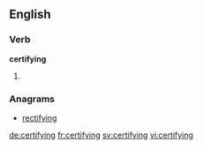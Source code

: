 ==English==

===Verb===
'''certifying'''

# {{present participle of|certify}}

===Anagrams===
* [[rectifying#English|rectifying]]

[[de:certifying]]
[[fr:certifying]]
[[sv:certifying]]
[[vi:certifying]]